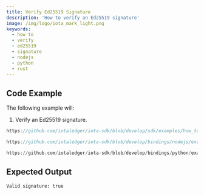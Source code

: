 ```yaml
---
title: Verify Ed25519 Signature
description: 'How to verify an Ed25519 signature'
image: /img/logo/iota_mark_light.png
keywords:
  - how to
  - verify
  - ed25519
  - signature
  - nodejs
  - python
  - rust
---
```



## Code Example

The following example will:

1. Verify an Ed25519 signature.

<Tabs groupId="language">
<TabItem value="rust" label="Rust">

```rust reference
https://github.com/iotaledger/iota-sdk/blob/develop/sdk/examples/how_tos/sign_and_verify_ed25519/verify_ed25519_signature.rs
```

</TabItem>
<TabItem value="nodejs" label="Nodejs">

```typescript reference
https://github.com/iotaledger/iota-sdk/blob/develop/bindings/nodejs/examples/how_tos/sign_and_verify_ed25519/verify-ed25519-signature.ts
```

</TabItem>
<TabItem value="python" label="Python">

```python reference
https://github.com/iotaledger/iota-sdk/blob/develop/bindings/python/examples/how_tos/sign_and_verify_ed25519/verify_ed25519_signature.py
```

</TabItem>
</Tabs>

## Expected Output

```plaintext
Valid signature: true
```
